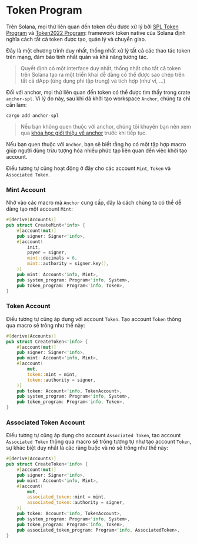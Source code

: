 
# Token Program

Trên Solana, mọi thứ liên quan đến token đều được xử lý bởi [SPL Token Program](https://github.com/solana-program/token) và [Token2022 Program](/en/courses/token-2022-program): framework token native của Solana định nghĩa cách tất cả token được tạo, quản lý và chuyển giao.

Đây là một chương trình duy nhất, thống nhất xử lý tất cả các thao tác token trên mạng, đảm bảo tính nhất quán và khả năng tương tác.

> Quyết định có một interface duy nhất, thống nhất cho tất cả token trên Solana tạo ra một triển khai dễ dàng có thể được sao chép trên tất cả dApp (ứng dụng phi tập trung) và tích hợp (như ví, ...)

Đối với anchor, mọi thứ liên quan đến token có thể được tìm thấy trong crate `anchor-spl`. Vì lý do này, sau khi đã khởi tạo workspace `Anchor`, chúng ta chỉ cần làm:


```
cargo add anchor-spl
```

> Nếu bạn không quen thuộc với anchor, chúng tôi khuyên bạn nên xem qua [khóa học giới thiệu về anchor](/vi/courses/introduction-to-anchor) trước khi tiếp tục.

<ArticleSection name="Mint và Token Account" id="mint-and-token-accounts" level="h2" />

Nếu bạn quen thuộc với `Anchor`, bạn sẽ biết rằng họ có một tập hợp macro giúp người dùng trừu tượng hóa nhiều phức tạp liên quan đến việc khởi tạo account.

Điều tương tự cũng hoạt động ở đây cho các account `Mint`, `Token` và `Associated Token`.

### Mint Account

Nhờ vào các macro mà `Anchor` cung cấp, đây là cách chúng ta có thể dễ dàng tạo một account `Mint`:

```rust
#[derive(Accounts)]
pub struct CreateMint<'info> {
    #[account(mut)]
    pub signer: Signer<'info>,
    #[account(
        init,
        payer = signer,
        mint::decimals = 6,
        mint::authority = signer.key(),
    )]
    pub mint: Account<'info, Mint>,
    pub system_program: Program<'info, System>,
    pub token_program: Program<'info, Token>,
}
```

### Token Account

Điều tương tự cũng áp dụng với account `Token`. Tạo account `Token` thông qua macro sẽ trông như thế này:

```rust
#[derive(Accounts)]
pub struct CreateToken<'info> {
    #[account(mut)]
    pub signer: Signer<'info>,
    pub mint: Account<'info, Mint>,
    #[account(
        mut,
        token::mint = mint,
        token::authority = signer,
    )]
    pub token: Account<'info, TokenAccount>,
    pub system_program: Program<'info, System>,
    pub token_program: Program<'info, Token>,
}
```

### Associated Token Account

Điều tương tự cũng áp dụng cho account `Associated Token`, tạo account `Associated Token` thông qua macro sẽ trông tương tự như tạo account `Token`, sự khác biệt duy nhất là các ràng buộc và nó sẽ trông như thế này:
```rust
#[derive(Accounts)]
pub struct CreateToken<'info> {
    #[account(mut)]
    pub signer: Signer<'info>,
    pub mint: Account<'info, Mint>,
    #[account(
        mut,
        associated_token::mint = mint,
        associated_token::authority = signer,
    )]
    pub token: Account<'info, TokenAccount>,
    pub system_program: Program<'info, System>,
    pub token_program: Program<'info, Token>,
    pub associated_token_program: Program<'info, AssociatedToken>,
}
```
